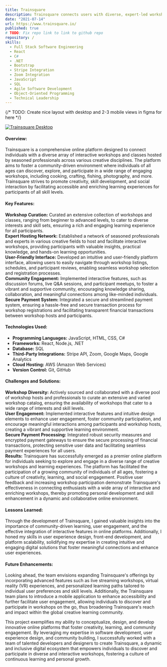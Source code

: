 ```yaml
---
title: Trainsquare
description: Trainsquare connects users with diverse, expert-led workshops, fostering creativity and skill development in interactive settings.
date: "2021-07-14"
url: https://www.trainsquare.io/
published: true
# TODO: Fix repo link to link to github repo
repository: /
skills:
  - Full Stack Software Engineering
  - React
  - C#
  - .NET
  - Bootstrap
  - Stripe Integration
  - Zoom Integration
  - JavaScript
  - SQL
  - Agile Software Development
  - Object-Oriented Programming
  - Technical Leadership
---
```


{/* TODO: Create nice layout with desktop and 2-3 mobile views in figma for here */}

[![Trainsquare Desktop](/trainsquare-desktop.png)](https://planetfall.io)

#### Overview:

Trainsquare is a comprehensive online platform designed to connect individuals with a diverse array of interactive workshops and classes hosted by seasoned professionals across various creative disciplines. The platform aims to foster a community-driven environment where individuals of all ages can discover, explore, and participate in a wide range of engaging workshops, including cooking, crafting, fishing, photography, and more. Trainsquare strives to promote creativity, skill development, and social interaction by facilitating accessible and enriching learning experiences for participants of all skill levels.

#### Key Features:

**Workshop Curation:** Curated an extensive collection of workshops and classes, ranging from beginner to advanced levels, to cater to diverse interests and skill sets, ensuring a rich and engaging learning experience for all participants.\
**Expert Hosting Network:** Established a network of seasoned professionals and experts in various creative fields to host and facilitate interactive workshops, providing participants with valuable insights, practical knowledge, and hands-on learning opportunities.\
**User-Friendly Interface:** Developed an intuitive and user-friendly platform interface, allowing users to easily navigate through workshop listings, schedules, and participant reviews, enabling seamless workshop selection and registration processes.\
**Community Engagement:** Implemented interactive features, such as discussion forums, live Q&A sessions, and participant meetups, to foster a vibrant and supportive community, encouraging knowledge sharing, collaboration, and meaningful connections among like-minded individuals.\
**Secure Payment System:** Integrated a secure and streamlined payment system, ensuring a hassle-free and secure transaction process for workshop registrations and facilitating transparent financial transactions between workshop hosts and participants.

#### Technologies Used:

- **Programming Languages:** JavaScript, HTML, CSS, C#
- **Frameworks:** React, Node.js, .NET
- **Database:** SQL
- **Third-Party Integrations:** Stripe API, Zoom, Google Maps, Google Analytics
- **Cloud Hosting:** AWS (Amazon Web Services)
- **Version Control:** Git, GitHub

#### Challenges and Solutions:

**Workshop Diversity:** Actively sourced and collaborated with a diverse pool of workshop hosts and professionals to curate an extensive and varied workshop catalog, ensuring the availability of workshops that cater to a wide range of interests and skill levels.\
**User Engagement:** Implemented interactive features and intuitive design elements to enhance user engagement, foster community participation, and encourage meaningful interactions among participants and workshop hosts, creating a vibrant and supportive learning environment.\
**Secure Payment Processing:** Integrated robust security measures and encrypted payment gateways to ensure the secure processing of financial transactions, protecting sensitive user data and facilitating seamless payment experiences for all users.\
**Results:**
Trainsquare has successfully emerged as a premier online platform for individuals seeking to explore and engage in a diverse range of creative workshops and learning experiences. The platform has facilitated the participation of a growing community of individuals of all ages, fostering a culture of creativity, learning, and social engagement. Positive user feedback and increasing workshop participation demonstrate Trainsquare's effectiveness in connecting enthusiasts with a wide array of interactive and enriching workshops, thereby promoting personal development and skill enhancement in a dynamic and collaborative online environment.

#### Lessons Learned:

Through the development of Trainsquare, I gained valuable insights into the importance of community-driven learning, user engagement, and the effective integration of interactive features in online platforms. Additionally, I honed my skills in user experience design, front-end development, and platform scalability, solidifying my expertise in creating intuitive and engaging digital solutions that foster meaningful connections and enhance user experiences.

#### Future Enhancements:

Looking ahead, the team envisions expanding Trainsquare's offerings by incorporating advanced features such as live streaming workshops, virtual reality (VR) experiences, and personalized learning paths tailored to individual user preferences and skill levels. Additionally, the Trainsquare team plans to introduce a mobile application to enhance accessibility and further facilitate user engagement, allowing individuals to discover and participate in workshops on the go, thus broadening Trainsquare's reach and impact within the global creative learning community.

This project exemplifies my ability to conceptualize, design, and develop innovative online platforms that foster creativity, learning, and community engagement. By leveraging my expertise in software development, user experience design, and community building, I successfully worked with a team of talented developers and designers to create Trainsquare, a dynamic and inclusive digital ecosystem that empowers individuals to discover and participate in diverse and interactive workshops, fostering a culture of continuous learning and personal growth.

